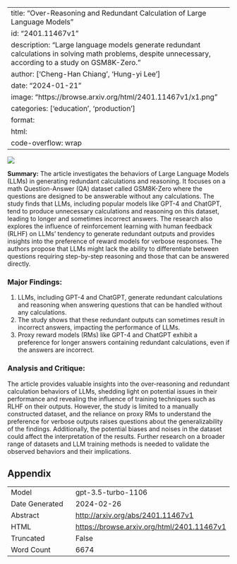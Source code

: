 
---
title: "Over-Reasoning and Redundant Calculation of Large Language Models"
id: "2401.11467v1"
description: "Large language models generate redundant calculations in solving math problems, despite unnecessary, according to a study on GSM8K-Zero."
author: ['Cheng-Han Chiang', 'Hung-yi Lee']
date: "2024-01-21"
image: "https://browse.arxiv.org/html/2401.11467v1/x1.png"
categories: ['education', 'production']
format:
  html:
    code-overflow: wrap
---

![](https://browse.arxiv.org/html/2401.11467v1/x1.png)

**Summary:**
The article investigates the behaviors of Large Language Models (LLMs) in generating redundant calculations and reasoning. It focuses on a math Question-Answer (QA) dataset called GSM8K-Zero where the questions are designed to be answerable without any calculations. The study finds that LLMs, including popular models like GPT-4 and ChatGPT, tend to produce unnecessary calculations and reasoning on this dataset, leading to longer and sometimes incorrect answers. The research also explores the influence of reinforcement learning with human feedback (RLHF) on LLMs' tendency to generate redundant outputs and provides insights into the preference of reward models for verbose responses. The authors propose that LLMs might lack the ability to differentiate between questions requiring step-by-step reasoning and those that can be answered directly.

### Major Findings:
1. LLMs, including GPT-4 and ChatGPT, generate redundant calculations and reasoning when answering questions that can be handled without any calculations.
2. The study shows that these redundant outputs can sometimes result in incorrect answers, impacting the performance of LLMs.
3. Proxy reward models (RMs) like GPT-4 and ChatGPT exhibit a preference for longer answers containing redundant calculations, even if the answers are incorrect.

### Analysis and Critique:
The article provides valuable insights into the over-reasoning and redundant calculation behaviors of LLMs, shedding light on potential issues in their performance and revealing the influence of training techniques such as RLHF on their outputs. However, the study is limited to a manually constructed dataset, and the reliance on proxy RMs to understand the preference for verbose outputs raises questions about the generalizability of the findings. Additionally, the potential biases and noises in the dataset could affect the interpretation of the results. Further research on a broader range of datasets and LLM training methods is needed to validate the observed behaviors and their implications.

## Appendix

|          |          |
|----------|----------|
| Model     | gpt-3.5-turbo-1106       |
| Date Generated     | 2024-02-26       |
| Abstract | [http://arxiv.org/abs/2401.11467v1](http://arxiv.org/abs/2401.11467v1)        |
| HTML     | [https://browse.arxiv.org/html/2401.11467v1](https://browse.arxiv.org/html/2401.11467v1)       |
| Truncated       | False       |
| Word Count       | 6674       |